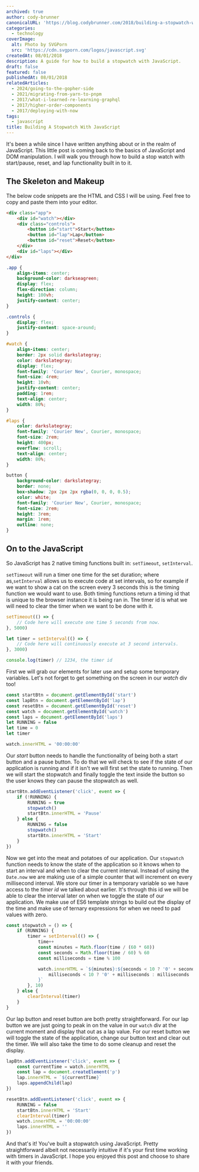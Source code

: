 ```yaml
---
archived: true
author: cody-brunner
canonicalURL: 'https://blog.codybrunner.com/2018/building-a-stopwatch-with-javascript'
categories:
  - technology
coverImage:
  alt: Photo by SVGPorn
  src: 'https://cdn.svgporn.com/logos/javascript.svg'
createdAt: 08/01/2018
description: A guide for how to build a stopwatch with JavaScript.
draft: false
featured: false
publishedAt: 08/01/2018
relatedArticles:
  - 2024/going-to-the-gopher-side
  - 2021/migrating-from-yarn-to-pnpm
  - 2017/what-i-learned-re-learning-graphql
  - 2017/higher-order-components
  - 2017/deploying-with-now
tags:
  - javascript
title: Building A Stopwatch With JavaScript
---
```



It's been a while since I have written anything about or in the realm of JavaScript. This little post is coming back to the basics of JavaScript and DOM manipulation. I will walk you through how to build a stop watch with start/pause, reset, and lap functionality built in to it.

## The Skeleton and Makeup

The below code snippets are the HTML and CSS I will be using. Feel free to copy and paste them into your editor.

```html showLineNumbers title="stopwatch.html"
<div class="app">
	<div id="watch"></div>
	<div class="controls">
		<button id="start">Start</button>
		<button id="lap">Lap</button>
		<button id="reset">Reset</button>
	</div>
	<div id="laps"></div>
</div>
```

```css showLineNumbers title="stopwatch.html"
.app {
	align-items: center;
	background-color: darkseagreen;
	display: flex;
	flex-direction: column;
	height: 100vh;
	justify-content: center;
}

.controls {
	display: flex;
	justify-content: space-around;
}

#watch {
	align-items: center;
	border: 2px solid darkslategray;
	color: darkslategray;
	display: flex;
	font-family: 'Courier New', Courier, monospace;
	font-size: 4rem;
	height: 10vh;
	justify-content: center;
	padding: 1rem;
	text-align: center;
	width: 80%;
}

#laps {
	color: darkslategray;
	font-family: 'Courier New', Courier, monospace;
	font-size: 2rem;
	height: 400px;
	overflow: scroll;
	text-align: center;
	width: 80%;
}

button {
	background-color: darkslategray;
	border: none;
	box-shadow: 2px 2px 2px rgba(0, 0, 0, 0.5);
	color: white;
	font-family: 'Courier New', Courier, monospace;
	font-size: 2rem;
	height: 3rem;
	margin: 1rem;
	outline: none;
}
```

## On to the JavaScript

So JavaScript has 2 native timing functions built in: `setTimeout`, `setInterval`.

`setTimeout` will run a timer one time for the set duration; where as,`setInterval` allows us to execute code at set intervals, so for example if we want to show a cat on the screen every 3 seconds this is the timing function we would want to use. Both timing functions return a timing id that is unique to the browser instance it is being ran in. The timer id is what we will need to clear the timer when we want to be done with it.

```javascript showLineNumbers title="stopwatch.html"
setTimeout(() => {
	// Code here will execute one time 5 seconds from now.
}, 5000)

let timer = setInterval(() => {
	// Code here will continuously execute at 3 second intervals.
}, 3000)

console.log(timer) // 1234, the timer id
```

First we will grab our elements for later use and setup some temporary variables. Let's not forget to get something on the screen in our _watch_ div too!

```javascript showLineNumbers title="stopwatch.html"
const startBtn = document.getElementById('start')
const lapBtn = document.getElementById('lap')
const resetBtn = document.getElementById('reset')
const watch = document.getElementById('watch')
const laps = document.getElementById('laps')
let RUNNING = false
let time = 0
let timer

watch.innerHTML = '00:00:00'
```

Our _start_ button needs to handle the functionality of being both a start button and a pause button. To do that we will check to see if the state of our application is running and if it isn't we will first set the state to running. Then we will start the stopwatch and finally toggle the text inside the button so the user knows they can pause the stopwatch as well.

```javascript showLineNumbers title="stopwatch.html"
startBtn.addEventListener('click', event => {
	if (!RUNNING) {
		RUNNING = true
		stopwatch()
		startBtn.innerHTML = 'Pause'
	} else {
		RUNNING = false
		stopwatch()
		startBtn.innerHTML = 'Start'
	}
})
```

Now we get into the meat and potatoes of our application. Our `stopwatch` function needs to know the state of the application so it knows when to start an interval and when to clear the current interval. Instead of using the `Date.now` we are making use of a simple counter that will increment on every millisecond interval. We store our timer in a temporary variable so we have access to the _timer id_ we talked about earlier. It's through this id we will be able to clear the interval later on when we toggle the state of our application. We make use of ES6 template strings to build out the display of the time and make use of ternary expressions for when we need to pad values with zero.

```javascript showLineNumbers title="stopwatch.html"
const stopwatch = () => {
	if (RUNNING) {
		timer = setInterval(() => {
			time++
			const minutes = Math.floor(time / (60 * 60))
			const seconds = Math.floor(time / 60) % 60
			const milliseconds = time % 100

			watch.innerHTML = `${minutes}:${seconds < 10 ? '0' + seconds : seconds}:${
				milliseconds < 10 ? '0' + milliseconds : milliseconds
			}`
		}, 10)
	} else {
		clearInterval(timer)
	}
}
```

Our lap button and reset button are both pretty straightforward. For our lap button we are just going to peak in on the value in our `watch` div at the current moment and display that out as a lap value. For our reset button we will toggle the state of the application, change our button text and clear out the timer. We will also take the time to do some cleanup and reset the display.

```javascript showLineNumbers title="stopwatch.html"
lapBtn.addEventListener('click', event => {
	const currentTime = watch.innerHTML
	const lap = document.createElement('p')
	lap.innerHTML = `${currentTime}`
	laps.appendChild(lap)
})

resetBtn.addEventListener('click', event => {
	RUNNING = false
	startBtn.innerHTML = 'Start'
	clearInterval(timer)
	watch.innerHTML = '00:00:00'
	laps.innerHTML = ''
})
```

And that's it! You've built a stopwatch using JavaScript. Pretty straightforward albeit not necessarily intuitive if it's your first time working with timers in JavaScript. I hope you enjoyed this post and choose to share it with your friends.

<Signature />
